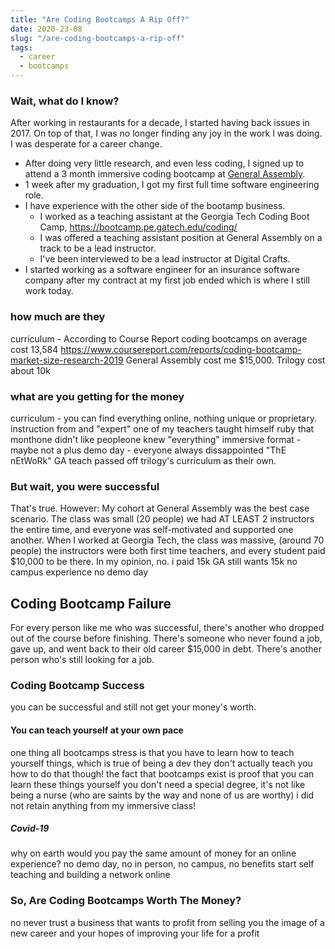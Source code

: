 ```yaml
---
title: "Are Coding Bootcamps A Rip Off?"
date: 2020-23-08
slug: "/are-coding-bootcamps-a-rip-off"
tags:
  - career
  - bootcamps
---
```

### Wait, what do I know?
  After working in restaurants for a decade, I started having back issues in 2017. 
  On top of that, I was no longer finding any joy in the work I was doing. I was desperate for a career change.
  - After doing very little research, and even less coding, I signed up to attend a 3 month immersive coding bootcamp at [General Assembly](https://generalassemb.ly/education/software-engineering-immersive/atlanta "General Assembly").
  - 1 week after my graduation, I got my first full time software engineering role. 
  - I have experience with the other side of the bootamp business.
      - I worked as a teaching assistant at the Georgia Tech Coding Boot Camp, https://bootcamp.pe.gatech.edu/coding/
      - I was offered a teaching assistant position at General Assembly on a track to be a lead instructor.
      - I've been interviewed to be a lead instructor at Digital Crafts.
  - I started working as a software engineer for an insurance software company after my contract at my first job ended which is where I still work today.

### how much are they
  curriculum - According to Course Report coding bootcamps on average cost 13,584 https://www.coursereport.com/reports/coding-bootcamp-market-size-research-2019
  General Assembly cost me $15,000.
  Trilogy cost about 10k

### what are you getting for the money
  curriculum - you can find everything online, nothing unique or proprietary.
  instruction from and "expert" one of my teachers taught himself ruby that monthone didn't like peopleone knew "everything"
  immersive format - maybe not a plus
  demo day - everyone always dissappointed
  "ThE nEtWoRk"
  GA teach passed off trilogy's curriculum as their own.


### But wait, you were successful
  That's true. However:
  My cohort at General Assembly was the best case scenario.
  The class was small (20 people) we had AT LEAST 2 instructors the entire time, and everyone was
  self-motivated and supported one another. When I worked at Georgia Tech, the class was massive, (around 70 people)
  the instructors were both first time teachers, and every student paid $10,000 to be there. In my opinion, no. 
  i paid 15k
  GA still wants 15k
  no campus experience
  no demo day

## Coding Bootcamp Failure
  For every person like me who was successful, there's another who dropped out of the course before finishing. 
  There's someone who never found a job, gave up, and went back to their old career $15,000 in debt. 
  There's another person who's still looking for a job.
### Coding Bootcamp Success
  you can be successful and still not get your money's worth.
#### You can teach yourself at your own pace
  one thing all bootcamps stress is that you have to learn how to teach yourself things, which is true of being a dev
  they don't actually teach you how to do that though!
  the fact that bootcamps exist is proof that you can learn these things yourself
  you don't need a special degree, it's not like being a nurse (who are saints by the way and none of us are worthy)
  i did not retain anything from my immersive class!
##### Covid-19 
  why on earth would you pay the same amount of money for an online experience?
  no demo day, no in person, no campus, no benefits
  start self teaching and building a network online

### So, Are Coding Bootcamps Worth The Money?
  no
  never trust a business that wants to profit from selling you the image of a new
  career and your hopes of improving your life for a profit
